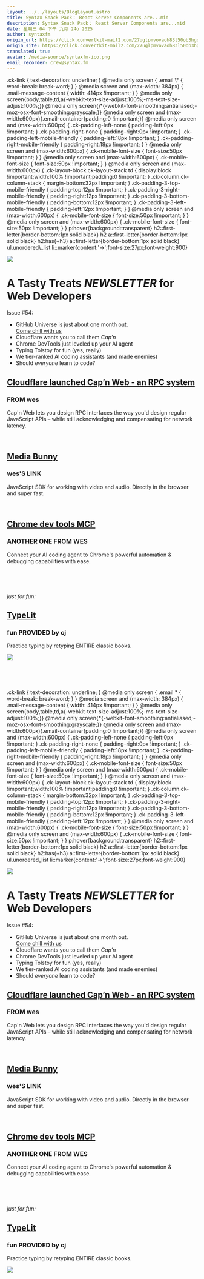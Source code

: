 ```yaml
---
layout: ../../layouts/BlogLayout.astro
title: Syntax Snack Pack： React Server Components are...mid
description: Syntax Snack Pack： React Server Components are...mid
date: 星期三 04 下午 九月 24o 2025
author: syntaxfm
origin_url: https://click.convertkit-mail2.com/27uglpmvovaoh83l50ob3hgqnd444hghkglvw/p8heh9h4z0g4p3sr/aHR0cHM6Ly9zZW50cnkuc2hvcC9wcm9kdWN0cy9zeW50YXgtdGVlP1NpemU9Uw==
origin_site: https://click.convertkit-mail2.com/27uglpmvovaoh83l50ob3hgqnd444hghkglvw/p8heh9h4z0g4p3sr/aHR0cHM6Ly9zZW50cnkuc2hvcC9wcm9kdWN0cy9zeW50YXgtdGVlP1NpemU9Uw==
translated: true
avatar: /media-source/syntaxfm-ico.png
email_recorder: crew@syntax.fm
---
```



<Reference client:only="react" title="Syntax Snack Pack： React Server Components are...mid" url="https://click.convertkit-mail2.com/27uglpmvovaoh83l50ob3hgqnd444hghkglvw/p8heh9h4z0g4p3sr/aHR0cHM6Ly9zZW50cnkuc2hvcC9wcm9kdWN0cy9zeW50YXgtdGVlP1NpemU9Uw==" />

<Detail client:only="react">
	.ck-link &lcub; text-decoration: underline; } @media only screen &lcub; .email \* &lcub; word-break: break-word; } } @media screen and (max-width: 384px) &lcub; .mail-message-content &lcub; width: 414px !important; } } @media only screen&lcub;body,table,td,a&lcub;-webkit-text-size-adjust:100%;-ms-text-size-adjust:100%;}} @media only screen&lcub;\*&lcub;-webkit-font-smoothing:antialiased;-moz-osx-font-smoothing:grayscale;}} @media only screen and (max-width:600px)&lcub;.email-container&lcub;padding:0 !important;}} @media only screen and (max-width:600px) &lcub; .ck-padding-left-none &lcub; padding-left:0px !important; } .ck-padding-right-none &lcub; padding-right:0px !important; } .ck-padding-left-mobile-friendly &lcub; padding-left:18px !important; } .ck-padding-right-mobile-friendly &lcub; padding-right:18px !important; } } @media only screen and (max-width:600px) &lcub; .ck-mobile-font-size &lcub; font-size:50px !important; } } @media only screen and (max-width:600px) &lcub; .ck-mobile-font-size &lcub; font-size:50px !important; } } @media only screen and (max-width:600px) &lcub; .ck-layout-block.ck-layout-stack td &lcub; display:block !important;width:100% !important;padding:0 !important; } .ck-column.ck-column-stack &lcub; margin-bottom:32px !important; } .ck-padding-3-top-mobile-friendly &lcub; padding-top:12px !important; } .ck-padding-3-right-mobile-friendly &lcub; padding-right:12px !important; } .ck-padding-3-bottom-mobile-friendly &lcub; padding-bottom:12px !important; } .ck-padding-3-left-mobile-friendly &lcub; padding-left:12px !important; } } @media only screen and (max-width:600px) &lcub; .ck-mobile-font-size &lcub; font-size:50px !important; } } @media only screen and (max-width:600px) &lcub; .ck-mobile-font-size &lcub; font-size:50px !important; } }  p:hover&lcub;background:transparent} h2::first-letter&lcub;border-bottom:1px solid black} h2 a::first-letter&lcub;border-bottom:1px solid black} h2:has(+h3) a::first-letter&lcub;border-bottom:1px solid black} ul.unordered\_list li::marker&lcub;content:'→';font-size:27px;font-weight:900}

[![](https://embed.filekitcdn.com/e/4kePzM4Rqdc5Ufynpr48mS/xuacifGcbQAHbwuYTbhivw)](https://click.convertkit-mail2.com/27uglpmvovaoh83l50ob3hgqnd444hghkglvw/25h2hoh32z43k5i8/aHR0cHM6Ly9zeW50YXguZm0=)

# A Tasty Treats **_NEWSLETTER_** for Web Developers

Issue #54:

*   GitHub Universe is just about one month out.  
    ​[Come chill with us](https://click.convertkit-mail2.com/27uglpmvovaoh83l50ob3hgqnd444hghkglvw/qvh8h7hdr5odkgug/aHR0cHM6Ly93d3cuZXZlbnRicml0ZS5jb20vZS9zYW4tZnJhbmNpc2NvLXN5bnRheC1tZWV0dXAtdGlja2V0cy0xNDM0NjkzNzgwNzE5P2FmZj1vZGR0ZHRjcmVhdG9y)​
*   Cloudflare wants you to call them _Cap’n_
*   Chrome DevTools just leveled up your AI agent
*   Typing Tolstoy for fun (yes, really)
*   We tier-ranked AI coding assistants (and made enemies)
*   Should _everyone_ learn to code?

## ​[Cloudflare launched Cap’n Web - an RPC system](https://click.convertkit-mail2.com/27uglpmvovaoh83l50ob3hgqnd444hghkglvw/g3hnh5hm356mqdh3/aHR0cHM6Ly9ibG9nLmNsb3VkZmxhcmUuY29tL2NhcG53ZWItamF2YXNjcmlwdC1ycGMtbGlicmFyeS8=)​

### FROM wes

Cap'n Web lets you design RPC interfaces the way you'd design regular JavaScript APIs – while still acknowledging and compensating for network latency.

​

## ​[Media Bunny](https://click.convertkit-mail2.com/27uglpmvovaoh83l50ob3hgqnd444hghkglvw/9qhzhnhdpmzd56fz/aHR0cHM6Ly9tZWRpYWJ1bm55LmRldi8=)

### wes'S LINK

JavaScript SDK for working with video and audio. Directly in the browser and super fast.

​

## ​[Chrome dev tools MCP](https://click.convertkit-mail2.com/27uglpmvovaoh83l50ob3hgqnd444hghkglvw/3ohphkh37l43prsp/aHR0cHM6Ly94LmNvbS9hZGR5b3NtYW5pL3N0YXR1cy8xOTcwNTAzMjc3NjIxMjU2MjYzP3M9NDYmdD1SVmd3Z20tc3B4Y0M0NkgwX0dLeHFR)

### ANOTHER ONE FROM WES

Connect your AI coding agent to Chrome's powerful automation & debugging capabilities with ease.

​

​

_just for fun:_

## ​[TypeLit](https://click.convertkit-mail2.com/27uglpmvovaoh83l50ob3hgqnd444hghkglvw/n2hohvhv3p6v75u0/aHR0cHM6Ly93d3cudHlwZWxpdC5pby8=)

### fun PROVIDED by cj

Practice typing by retyping ENTIRE classic books.

![](https://embed.filekitcdn.com/e/4kePzM4Rqdc5Ufynpr48mS/po8ynbyDzC1FEgdBAtNbwf)

​

​


</Detail>

.ck-link &lcub; text-decoration: underline; } @media only screen &lcub; .email \* &lcub; word-break: break-word; } } @media screen and (max-width: 384px) &lcub; .mail-message-content &lcub; width: 414px !important; } } @media only screen&lcub;body,table,td,a&lcub;-webkit-text-size-adjust:100%;-ms-text-size-adjust:100%;}} @media only screen&lcub;\*&lcub;-webkit-font-smoothing:antialiased;-moz-osx-font-smoothing:grayscale;}} @media only screen and (max-width:600px)&lcub;.email-container&lcub;padding:0 !important;}} @media only screen and (max-width:600px) &lcub; .ck-padding-left-none &lcub; padding-left:0px !important; } .ck-padding-right-none &lcub; padding-right:0px !important; } .ck-padding-left-mobile-friendly &lcub; padding-left:18px !important; } .ck-padding-right-mobile-friendly &lcub; padding-right:18px !important; } } @media only screen and (max-width:600px) &lcub; .ck-mobile-font-size &lcub; font-size:50px !important; } } @media only screen and (max-width:600px) &lcub; .ck-mobile-font-size &lcub; font-size:50px !important; } } @media only screen and (max-width:600px) &lcub; .ck-layout-block.ck-layout-stack td &lcub; display:block !important;width:100% !important;padding:0 !important; } .ck-column.ck-column-stack &lcub; margin-bottom:32px !important; } .ck-padding-3-top-mobile-friendly &lcub; padding-top:12px !important; } .ck-padding-3-right-mobile-friendly &lcub; padding-right:12px !important; } .ck-padding-3-bottom-mobile-friendly &lcub; padding-bottom:12px !important; } .ck-padding-3-left-mobile-friendly &lcub; padding-left:12px !important; } } @media only screen and (max-width:600px) &lcub; .ck-mobile-font-size &lcub; font-size:50px !important; } } @media only screen and (max-width:600px) &lcub; .ck-mobile-font-size &lcub; font-size:50px !important; } }  p:hover&lcub;background:transparent} h2::first-letter&lcub;border-bottom:1px solid black} h2 a::first-letter&lcub;border-bottom:1px solid black} h2:has(+h3) a::first-letter&lcub;border-bottom:1px solid black} ul.unordered\_list li::marker&lcub;content:'→';font-size:27px;font-weight:900}

[![](https://embed.filekitcdn.com/e/4kePzM4Rqdc5Ufynpr48mS/xuacifGcbQAHbwuYTbhivw)](https://click.convertkit-mail2.com/27uglpmvovaoh83l50ob3hgqnd444hghkglvw/25h2hoh32z43k5i8/aHR0cHM6Ly9zeW50YXguZm0=)

# A Tasty Treats ***NEWSLETTER*** for Web Developers

Issue #54:

* GitHub Universe is just about one month out.\
  ​[Come chill with us](https://click.convertkit-mail2.com/27uglpmvovaoh83l50ob3hgqnd444hghkglvw/qvh8h7hdr5odkgug/aHR0cHM6Ly93d3cuZXZlbnRicml0ZS5jb20vZS9zYW4tZnJhbmNpc2NvLXN5bnRheC1tZWV0dXAtdGlja2V0cy0xNDM0NjkzNzgwNzE5P2FmZj1vZGR0ZHRjcmVhdG9y)​
* Cloudflare wants you to call them *Cap’n*
* Chrome DevTools just leveled up your AI agent
* Typing Tolstoy for fun (yes, really)
* We tier-ranked AI coding assistants (and made enemies)
* Should *everyone* learn to code?

## ​[Cloudflare launched Cap’n Web - an RPC system](https://click.convertkit-mail2.com/27uglpmvovaoh83l50ob3hgqnd444hghkglvw/g3hnh5hm356mqdh3/aHR0cHM6Ly9ibG9nLmNsb3VkZmxhcmUuY29tL2NhcG53ZWItamF2YXNjcmlwdC1ycGMtbGlicmFyeS8=)​

### FROM wes

Cap'n Web lets you design RPC interfaces the way you'd design regular JavaScript APIs – while still acknowledging and compensating for network latency.

​

## ​[Media Bunny](https://click.convertkit-mail2.com/27uglpmvovaoh83l50ob3hgqnd444hghkglvw/9qhzhnhdpmzd56fz/aHR0cHM6Ly9tZWRpYWJ1bm55LmRldi8=)

### wes'S LINK

JavaScript SDK for working with video and audio. Directly in the browser and super fast.

​

## ​[Chrome dev tools MCP](https://click.convertkit-mail2.com/27uglpmvovaoh83l50ob3hgqnd444hghkglvw/3ohphkh37l43prsp/aHR0cHM6Ly94LmNvbS9hZGR5b3NtYW5pL3N0YXR1cy8xOTcwNTAzMjc3NjIxMjU2MjYzP3M9NDYmdD1SVmd3Z20tc3B4Y0M0NkgwX0dLeHFR)

### ANOTHER ONE FROM WES

Connect your AI coding agent to Chrome's powerful automation & debugging capabilities with ease.

​

​

*just for fun:*

## ​[TypeLit](https://click.convertkit-mail2.com/27uglpmvovaoh83l50ob3hgqnd444hghkglvw/n2hohvhv3p6v75u0/aHR0cHM6Ly93d3cudHlwZWxpdC5pby8=)

### fun PROVIDED by cj

Practice typing by retyping ENTIRE classic books.

![](https://embed.filekitcdn.com/e/4kePzM4Rqdc5Ufynpr48mS/po8ynbyDzC1FEgdBAtNbwf)

​

​


